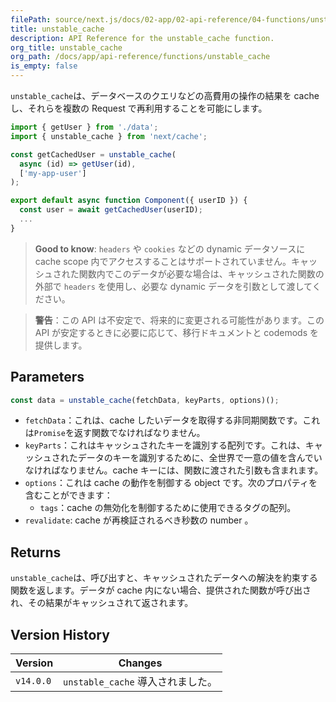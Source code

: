 ```yaml
---
filePath: source/next.js/docs/02-app/02-api-reference/04-functions/unstable_cache.mdx
title: unstable_cache
description: API Reference for the unstable_cache function.
org_title: unstable_cache
org_path: /docs/app/api-reference/functions/unstable_cache
is_empty: false
---
```


`unstable_cache`は、データベースのクエリなどの高費用の操作の結果を cache し、それらを複数の Request で再利用することを可能にします。

```jsx
import { getUser } from './data';
import { unstable_cache } from 'next/cache';

const getCachedUser = unstable_cache(
  async (id) => getUser(id),
  ['my-app-user']
);

export default async function Component({ userID }) {
  const user = await getCachedUser(userID);
  ...
}
```

> **Good to know**:
> `headers` や `cookies` などの dynamic データソースに cache scope 内でアクセスすることはサポートされていません。キャッシュされた関数内でこのデータが必要な場合は、キャッシュされた関数の外部で `headers` を使用し、必要な dynamic データを引数として渡してください。

> **警告**：この API は不安定で、将来的に変更される可能性があります。この API が安定するときに必要に応じて、移行ドキュメントと codemods を提供します。

## Parameters

```jsx
const data = unstable_cache(fetchData, keyParts, options)();
```

- `fetchData`：これは、cache したいデータを取得する非同期関数です。これは`Promise`を返す関数でなければなりません。
- `keyParts`：これはキャッシュされたキーを識別する配列です。これは、キャッシュされたデータのキーを識別するために、全世界で一意の値を含んでいなければなりません。cache キーには、関数に渡された引数も含まれます。
- `options`：これは cache の動作を制御する object です。次のプロパティを含むことができます：
  - `tags`：cache の無効化を制御するために使用できるタグの配列。
- `revalidate`: cache が再検証されるべき秒数の number 。

## Returns

`unstable_cache`は、呼び出すと、キャッシュされたデータへの解決を約束する関数を返します。データが cache 内にない場合、提供された関数が呼び出され、その結果がキャッシュされて返されます。

## Version History

| Version   | Changes                           |
| --------- | --------------------------------- |
| `v14.0.0` | `unstable_cache` 導入されました。 |
